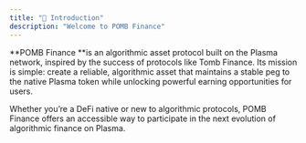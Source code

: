 ```yaml
---
title: "👋 Introduction"
description: "Welcome to POMB Finance"
---
```


\*\*POMB Finance \*\*is an algorithmic asset protocol built on the Plasma network, inspired by the success of protocols like Tomb Finance. Its mission is simple: create a reliable, algorithmic asset that maintains a stable peg to the native Plasma token while unlocking powerful earning opportunities for users.

Whether you’re a DeFi native or new to algorithmic protocols, POMB Finance offers an accessible way to participate in the next evolution of algorithmic finance on Plasma.

<Columns cols={3}>
  <Card title="Overview" href="/Overview" cta="Learn More">
    
  </Card>
  <Card title="Protocol Mechanics" href="/ProtocolMechanics" cta="Learn More">
    
  </Card>
  <Card title="Tokenomics" href="/Tokenomics" cta="Learn More">
    
  </Card>
</Columns>
